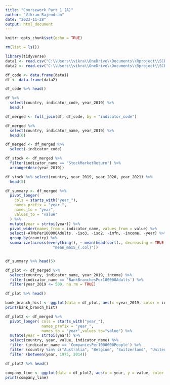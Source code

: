 ```yaml
---
title: "Coursework Part 1 (A)"
author: "Vikram Rajendran"
date: "2023-11-28"
output: html_document
---
```


```r
knitr::opts_chunk$set(echo = TRUE)
```

```r
rm(list = ls())
```
```r
library(tidyverse)
data1 <- read.csv("C:\\Users\\vikra\\OneDrive\\Documents\\Rproject\\SCEM\\GFD_indicators.csv")
data2 <- read.csv("C:\\Users\\vikra\\OneDrive\\Documents\\Rproject\\SCEM\\global_financial_development.csv")
```

```r

df_code <- data.frame(data1)
df <- data.frame(data2)
```
```r
df_code %>% head()
```
```r

df %>% 
  select(country, indicator_code, year_2019) %>%
  head()
```
```r

df_merged <- full_join(df, df_code, by = "indicator_code")
```
```r
df_merged %>% 
  select(country, indicator_name, year_2019) %>%
  head(6)
```
```r
df_merged <- df_merged %>%
  select(-indicator_code)
```
```r
df_stock <- df_merged %>%
  filter(indicator_name == "StockMarketReturn") %>%
  arrange(desc(year_2019)) 

df_stock %>% select(country, year_2019, year_2020, year_2021) %>%
  head(5)
```


```r


df_summary <- df_merged %>%
  pivot_longer(
    cols = starts_with("year_"),
    names_prefix = "year_",
    names_to = "year",
    values_to = "value"
  ) %>%
  mutate(year = strtoi(year)) %>%
  pivot_wider(names_from = indicator_name, values_from = value) %>%
  select(-ATMsPer100000Adults, -iso3, -iso2, -imfn, -income, -year) %>%
  group_by(country) %>%
  summarize(across(everything(), ~ mean(head(sort(., decreasing = TRUE), 5), na.rm = TRUE), .names =
                     "mean_max5_{.col}"))


df_summary %>% head(5)


```


```r
df_plot <- df_merged %>% 
  select(country, indicator_name, year_2019, income) %>%
  filter(indicator_name == 'BankBranchesPer100000Adults') %>%
  filter(year_2019 <= 500, na.rm = TRUE)

```
```r
df_plot %>% head()

```
```r

bank_branch_hist <- ggplot(data = df_plot, aes(x =year_2019, color = income)) + geom_histogram(binwidth = 10) + ylab("count") + xlab("Bank Branches per 100000 Adults")
print(bank_branch_hist)

```

```r
df_plot2 <- df_merged %>%
  pivot_longer( cols = starts_with("year_"), 
                names_prefix = "year_",
                names_to = "year",values_to="value") %>%
  mutate(year = strtoi(year)) %>%
  select(country, year, value, indicator_name) %>%
  filter (indicator_name == 'CompaniesPer1000000People') %>%
  filter (country %in% c("Australia", "Belgium", "Switzerland", "United Kingdom")) %>%
  filter (between(year, 1975, 2014))


```

```r

df_plot2 %>% head()

```

```r
company_line <- ggplot(data = df_plot2, aes(x = year, y = value, color = country)) + ylab("Companies per 1000000 People") + xlab("Year") + geom_line()
print(company_line)

```

